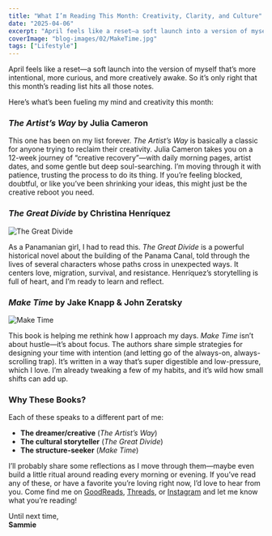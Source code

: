 ```yaml
---
title: "What I’m Reading This Month: Creativity, Clarity, and Culture"
date: "2025-04-06"
excerpt: "April feels like a reset—a soft launch into a version of myself that’s more intentional, curious, and creatively awake. So it’s only right that this month’s reading list reflects that."
coverImage: "blog-images/02/MakeTime.jpg"
tags: ["Lifestyle"]
---
```


April feels like a reset—a soft launch into the version of myself that’s more intentional, more curious, and more creatively awake. So it’s only right that this month’s reading list hits all those notes.

Here’s what’s been fueling my mind and creativity this month:

### *The Artist’s Way* by Julia Cameron  

This one has been on my list forever. *The Artist’s Way* is basically a classic for anyone trying to reclaim their creativity. Julia Cameron takes you on a 12-week journey of “creative recovery”—with daily morning pages, artist dates, and some gentle but deep soul-searching. I’m moving through it with patience, trusting the process to do its thing. If you’re feeling blocked, doubtful, or like you’ve been shrinking your ideas, this might just be the creative reboot you need.

### *The Great Divide* by Christina Henríquez  
![The Great Divide](blog-images/02/TheGreatDivide.jpg)

As a Panamanian girl, I had to read this. *The Great Divide* is a powerful historical novel about the building of the Panama Canal, told through the lives of several characters whose paths cross in unexpected ways. It centers love, migration, survival, and resistance. Henríquez’s storytelling is full of heart, and I’m ready to learn and reflect.

### *Make Time* by Jake Knapp & John Zeratsky  
![Make Time](blog-images/02/MakeTime.jpg)

This book is helping me rethink how I approach my days. *Make Time* isn’t about hustle—it’s about focus. The authors share simple strategies for designing your time with intention (and letting go of the always-on, always-scrolling trap). It’s written in a way that’s super digestible and low-pressure, which I love. I’m already tweaking a few of my habits, and it’s wild how small shifts can add up.

### Why These Books?
Each of these speaks to a different part of me:
- **The dreamer/creative** (*The Artist’s Way*)
- **The cultural storyteller** (*The Great Divide*)
- **The structure-seeker** (*Make Time*)

I’ll probably share some reflections as I move through them—maybe even build a little ritual around reading every morning or evening. If you’ve read any of these, or have a favorite you’re loving right now, I’d love to hear from you. Come find me on [GoodReads](https://www.goodreads.com/user/show/183397302-samantha), [Threads](https://www.threads.net/@aka.jimena), or [Instagram](https://www.instagram.com/aka.jimena/) and let me know what you’re reading!

Until next time,  
**Sammie**